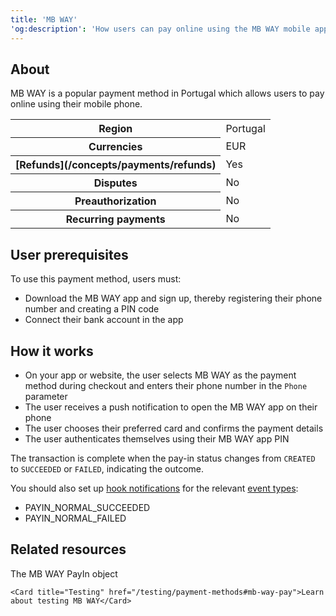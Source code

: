 ```yaml
---
title: 'MB WAY'  
'og:description': 'How users can pay online using the MB WAY mobile app, a popular payment method in Portugal.'  
---
```


## About

MB WAY is a popular payment method in Portugal which allows users to pay online using their mobile phone.  

<table class="html-table">
    <tbody>
        <tr>
            <th class="header">Region</th>
            <td class="content">
                Portugal
            </td>
            </tr>
        <tr>
            <th class="header">Currencies</th>
            <td class="content">
                EUR
            </td>
            </tr>
        <tr>
            <th class="header">[Refunds](/concepts/payments/refunds)</th>
            <td class="content">
                Yes
            </td>
            </tr>
        <tr>
            <th class="header">Disputes</th>
            <td class="content">
                No
            </td>
            </tr>
        <tr>
            <th class="header">Preauthorization</th>
            <td class="content">
                No
            </td>
            </tr>
        <tr>
            <th class="header">Recurring payments</th>
            <td class="content">
                No
            </td>
            </tr>
    </tbody>
</table>

## User prerequisites

To use this payment method, users must:  
- Download the MB WAY app and sign up, thereby registering their phone number and creating a PIN code  
- Connect their bank account in the app  

## How it works  
- On your app or website, the user selects MB WAY as the payment method during checkout and enters their phone number in the `Phone` parameter  
- The user receives a push notification to open the MB WAY app on their phone  
- The user chooses their preferred card and confirms the payment details  
- The user authenticates themselves using their MB WAY app PIN  

The transaction is complete when the pay-in status changes from `CREATED` to `SUCCEEDED` or `FAILED`, indicating the outcome.  

You should also set up [hook notifications](/webhooks) for the relevant [event types](/webhooks/event-types):
-   PAYIN_NORMAL_SUCCEEDED
-   PAYIN_NORMAL_FAILED 

## Related resources  

<CardGroup col={2}> 
    <Card title="Endpoint" href="/api-reference/mb-way/mb-way-payin-object">The MB WAY PayIn object</Card>  

    <Card title="Testing" href="/testing/payment-methods#mb-way-pay">Learn about testing MB WAY</Card>
</CardGroup>